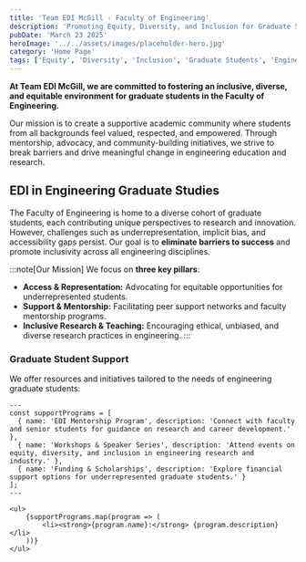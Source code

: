 ```yaml
---
title: 'Team EDI McGill - Faculty of Engineering'
description: 'Promoting Equity, Diversity, and Inclusion for Graduate Students in Engineering.'
pubDate: 'March 23 2025'
heroImage: '../../assets/images/placeholder-hero.jpg'
category: 'Home Page'
tags: ['Equity', 'Diversity', 'Inclusion', 'Graduate Students', 'Engineering']
---
```


**At Team EDI McGill, we are committed to fostering an inclusive, diverse, and equitable environment for graduate students in the Faculty of Engineering.** 

Our mission is to create a supportive academic community where students from all backgrounds feel valued, respected, and empowered. Through mentorship, advocacy, and community-building initiatives, we strive to break barriers and drive meaningful change in engineering education and research.

## EDI in Engineering Graduate Studies

The Faculty of Engineering is home to a diverse cohort of graduate students, each contributing unique perspectives to research and innovation. However, challenges such as underrepresentation, implicit bias, and accessibility gaps persist. Our goal is to **eliminate barriers to success** and promote inclusivity across all engineering disciplines.

:::note[Our Mission]
We focus on **three key pillars**:
- **Access & Representation:** Advocating for equitable opportunities for underrepresented students.
- **Support & Mentorship:** Facilitating peer support networks and faculty mentorship programs.
- **Inclusive Research & Teaching:** Encouraging ethical, unbiased, and diverse research practices in engineering.
:::

### Graduate Student Support

We offer resources and initiatives tailored to the needs of engineering graduate students:

```astro
---
const supportPrograms = [
  { name: 'EDI Mentorship Program', description: 'Connect with faculty and senior students for guidance on research and career development.' },
  { name: 'Workshops & Speaker Series', description: 'Attend events on equity, diversity, and inclusion in engineering research and industry.' },
  { name: 'Funding & Scholarships', description: 'Explore financial support options for underrepresented graduate students.' }
];
---

<ul>
	{supportPrograms.map(program => (
		<li><strong>{program.name}:</strong> {program.description}</li>
	))}
</ul>
